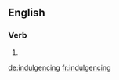 
==English==

===Verb===
{{head|en|present participle}}

# {{present participle of|indulgence|lang=en|nocat=1}}

[[de:indulgencing]]
[[fr:indulgencing]]